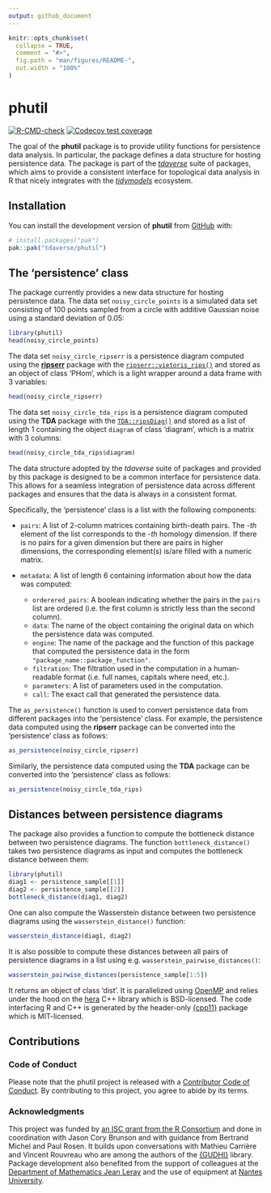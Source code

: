 ```yaml
---
output: github_document
---
```


<!-- README.md is generated from README.Rmd. Please edit that file -->

```r
knitr::opts_chunk$set(
  collapse = TRUE,
  comment = "#>",
  fig.path = "man/figures/README-",
  out.width = "100%"
)
```

# phutil

<!-- badges: start -->
[![R-CMD-check](https://github.com/tdaverse/phutil/actions/workflows/R-CMD-check.yaml/badge.svg)](https://github.com/tdaverse/phutil/actions/workflows/R-CMD-check.yaml)
[![Codecov test coverage](https://codecov.io/gh/tdaverse/phutil/graph/badge.svg)](https://app.codecov.io/gh/tdaverse/phutil)
<!-- badges: end -->

The goal of the **phutil** package is to provide utility functions for
persistence data analysis. In particular, the package defines a data structure
for hosting persistence data. The package is part of the
[*tdaverse*](https://github.com/tdaverse) suite of packages, which aims to
provide a consistent interface for topological data analysis in R that nicely
integrates with the [*tidymodels*](https://www.tidymodels.org) ecosystem.

## Installation

You can install the development version of **phutil** from
[GitHub](https://github.com/) with:

``` r
# install.packages("pak")
pak::pak("tdaverse/phutil")
```

## The 'persistence' class

The package currently provides a new data structure for hosting persistence
data. The data set `noisy_circle_points` is a simulated data set consisting of
100 points sampled from a circle with additive Gaussian noise using a standard
deviation of $0.05$:

```r
library(phutil)
head(noisy_circle_points)
```

The data set `noisy_circle_ripserr` is a persistence diagram computed using the
[**ripserr**](https://tdaverse.github.io/ripserr/) package with the
[`ripserr::vietoris_rips()`](https://tdaverse.github.io/ripserr/reference/vietoris_rips.html)
and stored as an object of class 'PHom', which is a light wrapper around a data
frame with 3 variables:

```r
head(noisy_circle_ripserr)
```

The data set `noisy_circle_tda_rips` is a persistence diagram computed using the
**TDA** package with the
[`TDA::ripsDiag()`](https://www.rdocumentation.org/packages/TDA/versions/1.9.1/topics/ripsDiag)
and stored as a list of length 1 containing the object `diagram` of class
'diagram', which is a matrix with 3 columns:

```r
head(noisy_circle_tda_rips$diagram)
```

The data structure adopted by the *tdaverse* suite of packages and provided by
this package is designed to be a common interface for persistence data. This
allows for a seamless integration of persistence data across different packages
and ensures that the data is always in a consistent format.

Specifically, the 'persistence' class is a list with the following components:

- `pairs`: A list of 2-column matrices containing birth-death pairs. The
\eqn{i}-*th* element of the list corresponds to the \eqn{(i-1)}-*th* homology
dimension. If there is no pairs for a given dimension but there are pairs in
higher dimensions, the corresponding element(s) is/are filled with a
\eqn{0 \times 2} numeric matrix.
- `metadata`: A list of length 6 containing information about how the data
was computed:

    - `orderered_pairs`: A boolean indicating whether the pairs in the
    `pairs` list are ordered (i.e. the first column is strictly less than the
    second column).
    - `data`: The name of the object containing the original data on which the
    persistence data was computed.
    - `engine`: The name of the package and the function of this package that
    computed the persistence data in the form `"package_name::package_function"`.
    - `filtration`: The filtration used in the computation in a human-readable
    format (i.e. full names, capitals where need, etc.).
    - `parameters`: A list of parameters used in the computation.
    - `call`: The exact call that generated the persistence data.

The `as_persistence()` function is used to convert persistence data from
different packages into the 'persistence' class. For example, the persistence
data computed using the **ripserr** package can be converted into the
'persistence' class as follows:

```r
as_persistence(noisy_circle_ripserr)
```

Similarly, the persistence data computed using the **TDA** package can be
converted into the 'persistence' class as follows:

```r
as_persistence(noisy_circle_tda_rips)
```

## Distances between persistence diagrams

The package also provides a function to compute the bottleneck distance between
two persistence diagrams. The function `bottleneck_distance()` takes two
persistence diagrams as input and computes the bottleneck distance between
them:

```r
library(phutil)
diag1 <- persistence_sample[[1]]
diag2 <- persistence_sample[[2]]
bottleneck_distance(diag1, diag2)
```

One can also compute the Wasserstein distance between two persistence diagrams
using the `wasserstein_distance()` function:

```r
wasserstein_distance(diag1, diag2)
```

It is also possible to compute these distances between all pairs of
persistence diagrams in a list using e.g. `wasserstein_pairwise_distances()`:

```r
wasserstein_pairwise_distances(persistence_sample[1:5])
```

It returns an object of class 'dist'. It is parallelized using
[OpenMP](https://www.openmp.org/) and relies under the hood on the
[hera](https://github.com/anigmetov/hera) C++ library which is BSD-licensed. The
code interfacing R and C++ is generated by the header-only
[{cpp11}](https://cpp11.r-lib.org) package which is MIT-licensed.

## Contributions

### Code of Conduct

Please note that the phutil project is released with a [Contributor Code of Conduct](https://tdaverse.github.io/phutil/CODE_OF_CONDUCT.html). By contributing to this project, you agree to abide by its terms.

### Acknowledgments

This project was funded by [an ISC grant from the R
Consortium](https://r-consortium.org/all-projects/2024-group-1.html#modular-interoperable-and-extensible-topological-data-analysis-in-r)
and done in coordination with Jason Cory Brunson and with guidance from Bertrand
Michel and Paul Rosen. It builds upon conversations with Mathieu Carrière and
Vincent Rouvreau who are among the authors of the
[{GUDHI}](https://gudhi.inria.fr) library. Package development also benefited
from the support of colleagues at the [Department of Mathematics Jean
Leray](https://www.math.sciences.univ-nantes.fr) and the use of equipment at
[Nantes University](https://english.univ-nantes.fr).
